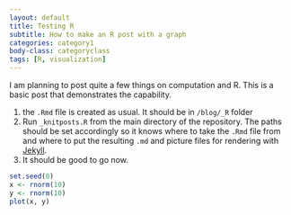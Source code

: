 ```yaml
---
layout: default
title: Testing R
subtitle: How to make an R post with a graph
categories: category1
body-class: categoryclass
tags: [R, visualization]
---
```


I am planning to post quite a few things on computation and R. This is a basic post that demonstrates the capability.

1. the `.Rmd` file is created as usual. It should be in `/blog/_R` folder
2. Run `_knitposts.R` from the main directory of the repository. The paths should be set accordingly so it knows where to take the `.Rmd` file from and where to put the resulting `.md` and picture files for rendering with [Jekyll](https://jekyllrb.com/).
3. It should be good to go now.


```r
set.seed(0)
x <- rnorm(10)
y <- rnorm(10)
plot(x, y)
```

